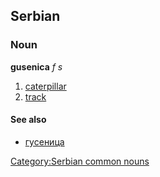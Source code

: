 ==Serbian==
===Noun===
'''gusenica''' ''f s''
#[[caterpillar]]
#[[track]]
====See also====
*[[гусеница]]
[[Category:Serbian common nouns]]